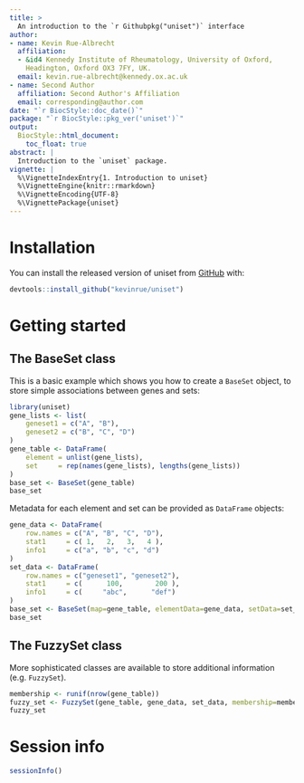 ```yaml
---
title: >
  An introduction to the `r Githubpkg("uniset")` interface 
author:
- name: Kevin Rue-Albrecht
  affiliation: 
  - &id4 Kennedy Institute of Rheumatology, University of Oxford,
    Headington, Oxford OX3 7FY, UK.
  email: kevin.rue-albrecht@kennedy.ox.ac.uk
- name: Second Author
  affiliation: Second Author's Affiliation
  email: corresponding@author.com
date: "`r BiocStyle::doc_date()`"
package: "`r BiocStyle::pkg_ver('uniset')`"
output: 
  BiocStyle::html_document:
    toc_float: true
abstract: |
  Introduction to the `uniset` package.
vignette: |
  %\VignetteIndexEntry{1. Introduction to uniset}
  %\VignetteEngine{knitr::rmarkdown}
  %\VignetteEncoding{UTF-8}  
  %\VignettePackage{uniset}
---
```


# Installation

You can install the released version of uniset from [GitHub](https://github.com/kevinrue/uniset) with:

```r
devtools::install_github("kevinrue/uniset")
```

# Getting started

## The BaseSet class

This is a basic example which shows you how to create a `BaseSet` object, to store simple associations between genes and sets:

```r
library(uniset)
gene_lists <- list(
    geneset1 = c("A", "B"),
    geneset2 = c("B", "C", "D")
)
gene_table <- DataFrame(
    element = unlist(gene_lists),
    set     = rep(names(gene_lists), lengths(gene_lists))
)
base_set <- BaseSet(gene_table)
base_set
```

Metadata for each element and set can be provided as `DataFrame` objects:

```r
gene_data <- DataFrame(
    row.names = c("A", "B", "C", "D"),
    stat1     = c( 1,   2,   3,   4 ),
    info1     = c("a", "b", "c", "d")
)
set_data <- DataFrame(
    row.names = c("geneset1", "geneset2"),
    stat1     = c(      100,        200 ),
    info1     = c(     "abc",      "def")
)
base_set <- BaseSet(map=gene_table, elementData=gene_data, setData=set_data)
base_set
```

## The FuzzySet class

More sophisticated classes are available to store additional information (e.g. `FuzzySet`).

```r
membership <- runif(nrow(gene_table))
fuzzy_set <- FuzzySet(gene_table, gene_data, set_data, membership=membership)
fuzzy_set
```

# Session info {.unnumbered}

```r
sessionInfo()
```
